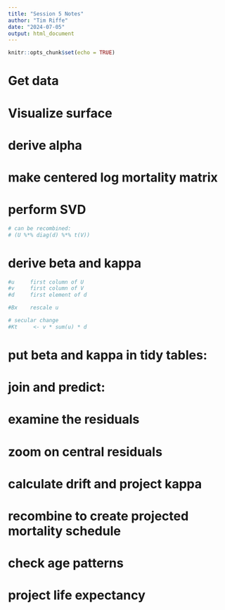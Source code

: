 ```yaml
---
title: "Session 5 Notes"
author: "Tim Riffe"
date: "2024-07-05"
output: html_document
---
```


```r
knitr::opts_chunk$set(echo = TRUE)
```

# Get data

# Visualize surface

# derive alpha

# make centered log mortality matrix

# perform SVD

```r

# can be recombined:
# (U %*% diag(d) %*% t(V)) 

```

# derive beta and kappa

```r
#u     first column of U
#v     first column of V
#d     first element of d

#Bx    rescale u

# secular change
#Kt     <- v * sum(u) * d
```

# put beta and kappa in tidy tables:

# join and predict:

# examine the residuals

# zoom on central residuals

# calculate drift and project kappa

# recombine to create projected mortality schedule

# check age patterns

# project life expectancy


